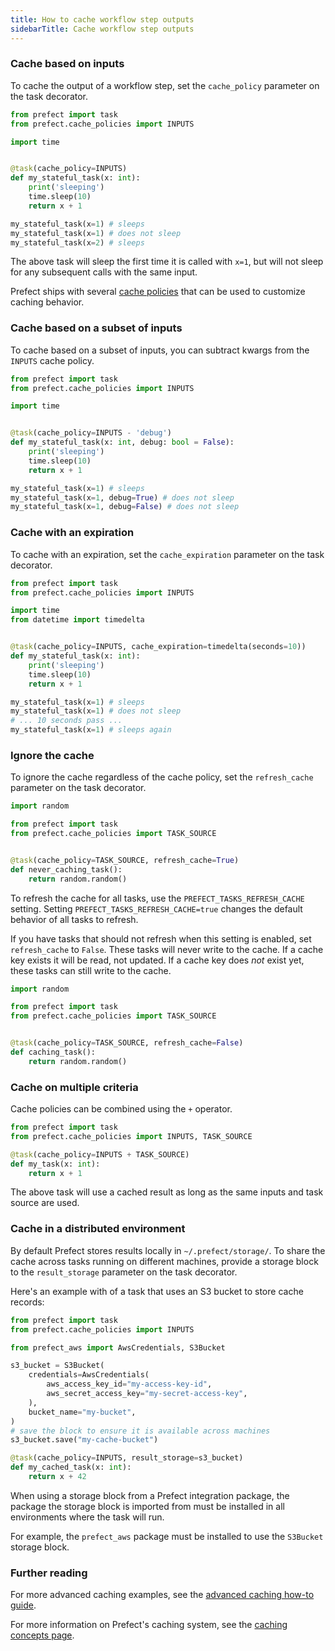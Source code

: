 ```yaml
---
title: How to cache workflow step outputs
sidebarTitle: Cache workflow step outputs
---
```


### Cache based on inputs

To cache the output of a workflow step, set the `cache_policy` parameter on the task decorator.

```python
from prefect import task
from prefect.cache_policies import INPUTS

import time


@task(cache_policy=INPUTS)
def my_stateful_task(x: int):
    print('sleeping')
    time.sleep(10)
    return x + 1

my_stateful_task(x=1) # sleeps
my_stateful_task(x=1) # does not sleep
my_stateful_task(x=2) # sleeps
```

The above task will sleep the first time it is called with `x=1`, but will not sleep for any subsequent calls with the same input.

Prefect ships with several [cache policies](/v3/concepts/caching#cache-policies) that can be used to customize caching behavior.

### Cache based on a subset of inputs

To cache based on a subset of inputs, you can subtract kwargs from the `INPUTS` cache policy.

```python
from prefect import task
from prefect.cache_policies import INPUTS

import time


@task(cache_policy=INPUTS - 'debug')
def my_stateful_task(x: int, debug: bool = False):
    print('sleeping')
    time.sleep(10)
    return x + 1

my_stateful_task(x=1) # sleeps
my_stateful_task(x=1, debug=True) # does not sleep
my_stateful_task(x=1, debug=False) # does not sleep
```


### Cache with an expiration

To cache with an expiration, set the `cache_expiration` parameter on the task decorator.

```python
from prefect import task
from prefect.cache_policies import INPUTS

import time
from datetime import timedelta


@task(cache_policy=INPUTS, cache_expiration=timedelta(seconds=10))
def my_stateful_task(x: int):
    print('sleeping')
    time.sleep(10)
    return x + 1

my_stateful_task(x=1) # sleeps
my_stateful_task(x=1) # does not sleep
# ... 10 seconds pass ...
my_stateful_task(x=1) # sleeps again
```

### Ignore the cache

To ignore the cache regardless of the cache policy, set the `refresh_cache` parameter on the task decorator.

```python
import random

from prefect import task
from prefect.cache_policies import TASK_SOURCE


@task(cache_policy=TASK_SOURCE, refresh_cache=True)
def never_caching_task():
    return random.random()
```

To refresh the cache for all tasks, use the `PREFECT_TASKS_REFRESH_CACHE` setting. 
Setting `PREFECT_TASKS_REFRESH_CACHE=true` changes the default behavior of all tasks to refresh. 

If you have tasks that should not refresh when this setting is enabled, set `refresh_cache` to `False`. These tasks will never write to the cache. If a cache key exists it will be read, not updated. 
If a cache key does _not_ exist yet, these tasks can still write to the cache.

```python
import random

from prefect import task
from prefect.cache_policies import TASK_SOURCE


@task(cache_policy=TASK_SOURCE, refresh_cache=False)
def caching_task():
    return random.random()
```

### Cache on multiple criteria

Cache policies can be combined using the `+` operator.

```python
from prefect import task
from prefect.cache_policies import INPUTS, TASK_SOURCE

@task(cache_policy=INPUTS + TASK_SOURCE)
def my_task(x: int):
    return x + 1
```

The above task will use a cached result as long as the same inputs and task source are used.

### Cache in a distributed environment

By default Prefect stores results locally in `~/.prefect/storage/`. To share the cache across tasks running on different machines, provide a storage block to the `result_storage` parameter on the task decorator.

Here's an example with of a task that uses an S3 bucket to store cache records:

```python
from prefect import task
from prefect.cache_policies import INPUTS

from prefect_aws import AwsCredentials, S3Bucket

s3_bucket = S3Bucket(
    credentials=AwsCredentials(
        aws_access_key_id="my-access-key-id",
        aws_secret_access_key="my-secret-access-key",
    ),
    bucket_name="my-bucket",
)
# save the block to ensure it is available across machines
s3_bucket.save("my-cache-bucket")

@task(cache_policy=INPUTS, result_storage=s3_bucket)
def my_cached_task(x: int):
    return x + 42
```

<Note>
When using a storage block from a Prefect integration package, the package the storage block is imported from must be installed in all environments where the task will run.

For example, the `prefect_aws` package must be installed to use the `S3Bucket` storage block.
</Note>

### Further reading

For more advanced caching examples, see the [advanced caching how-to guide](/v3/advanced/caching).

For more information on Prefect's caching system, see the [caching concepts page](/v3/concepts/caching).

